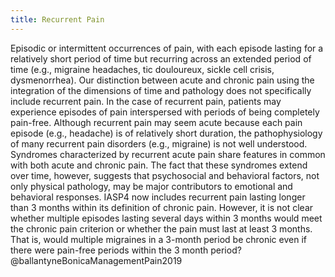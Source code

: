 ```yaml
---
title: Recurrent Pain 
---
```


Episodic or intermittent occurrences of pain, with each episode lasting for a relatively short period of time but recurring across an extended period of time (e.g., migraine headaches, tic douloureux, sickle cell crisis, dysmenorrhea). Our distinction between acute and chronic pain using the integration of the dimensions of time and pathology does not specifically include recurrent pain. In the case of recurrent pain, patients may experience episodes of pain interspersed with periods of being completely pain-free. Although recurrent pain may seem acute because each pain episode (e.g., headache) is of relatively short duration, the pathophysiology of many recurrent pain disorders (e.g., migraine) is not well understood. Syndromes characterized by recurrent acute pain share features in common with both acute and chronic pain. The fact that these syndromes extend over time, however, suggests that psychosocial and behavioral factors, not only physical pathology, may be major contributors to emotional and behavioral responses. IASP4 now includes recurrent pain lasting longer than 3 months within its definition of chronic pain. However, it is not clear whether multiple episodes lasting several days within 3 months would meet the chronic pain criterion or whether the pain must last at least 3 months. That is, would multiple migraines in a 3-month period be chronic even if there were pain-free periods within the 3 month period? @ballantyneBonicaManagementPain2019